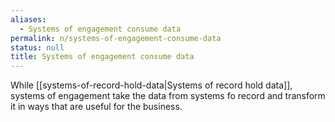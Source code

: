 ```yaml
---
aliases:
  - Systems of engagement consume data
permalink: n/systems-of-engagement-consume-data
status: null
title: Systems of engagement consume data
---
```

While [[systems-of-record-hold-data|Systems of record hold data]], systems of engagement take the data from systems fo record and transform it in ways that are useful for the business.
